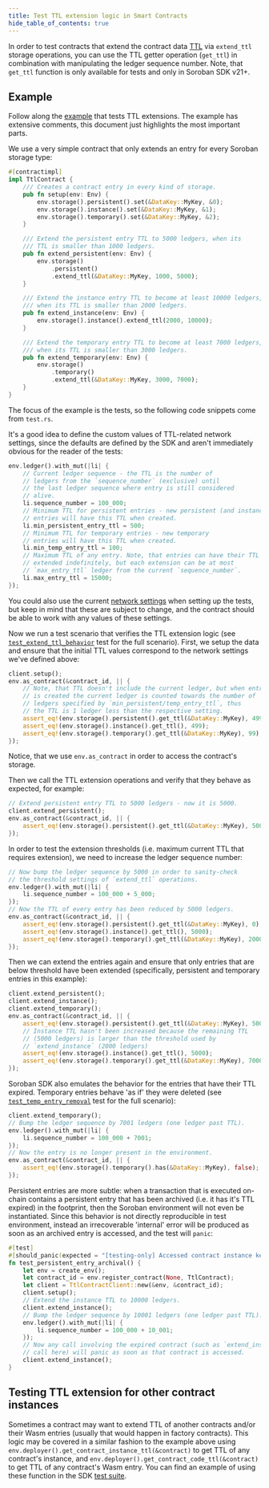 ```yaml
---
title: Test TTL extension logic in Smart Contracts
hide_table_of_contents: true
---
```


In order to test contracts that extend the contract data [TTL](../../../learn/smart-contract-internals/state-archival.mdx#ttl) via `extend_ttl` storage operations, you can use the TTL getter operation (`get_ttl`) in combination with manipulating the ledger sequence number. Note, that `get_ttl` function is only available for tests and only in Soroban SDK v21+.

## Example

Follow along the [example](https://github.com/stellar/soroban-examples/blob/main/ttl/src/lib.rs) that tests TTL extensions. The example has extensive comments, this document just highlights the most important parts.

We use a very simple contract that only extends an entry for every Soroban storage type:

```rust
#[contractimpl]
impl TtlContract {
    /// Creates a contract entry in every kind of storage.
    pub fn setup(env: Env) {
        env.storage().persistent().set(&DataKey::MyKey, &0);
        env.storage().instance().set(&DataKey::MyKey, &1);
        env.storage().temporary().set(&DataKey::MyKey, &2);
    }

    /// Extend the persistent entry TTL to 5000 ledgers, when its
    /// TTL is smaller than 1000 ledgers.
    pub fn extend_persistent(env: Env) {
        env.storage()
            .persistent()
            .extend_ttl(&DataKey::MyKey, 1000, 5000);
    }

    /// Extend the instance entry TTL to become at least 10000 ledgers,
    /// when its TTL is smaller than 2000 ledgers.
    pub fn extend_instance(env: Env) {
        env.storage().instance().extend_ttl(2000, 10000);
    }

    /// Extend the temporary entry TTL to become at least 7000 ledgers,
    /// when its TTL is smaller than 3000 ledgers.
    pub fn extend_temporary(env: Env) {
        env.storage()
            .temporary()
            .extend_ttl(&DataKey::MyKey, 3000, 7000);
    }
}
```

The focus of the example is the tests, so the following code snippets come from `test.rs`.

It's a good idea to define the custom values of TTL-related network settings, since the defaults are defined by the SDK and aren't immediately obvious for the reader of the tests:

```rust
env.ledger().with_mut(|li| {
    // Current ledger sequence - the TTL is the number of
    // ledgers from the `sequence_number` (exclusive) until
    // the last ledger sequence where entry is still considered
    // alive.
    li.sequence_number = 100_000;
    // Minimum TTL for persistent entries - new persistent (and instance)
    // entries will have this TTL when created.
    li.min_persistent_entry_ttl = 500;
    // Minimum TTL for temporary entries - new temporary
    // entries will have this TTL when created.
    li.min_temp_entry_ttl = 100;
    // Maximum TTL of any entry. Note, that entries can have their TTL
    // extended indefinitely, but each extension can be at most
    // `max_entry_ttl` ledger from the current `sequence_number`.
    li.max_entry_ttl = 15000;
});
```

You could also use the current [network settings](../../../reference/resource-limits-fees.mdx#resource-fees) when setting up the tests, but keep in mind that these are subject to change, and the contract should be able to work with any values of these settings.

Now we run a test scenario that verifies the TTL extension logic (see [`test_extend_ttl_behavior`](https://github.com/stellar/soroban-examples/blob/f595fb5df06058ec0b9b829e9e4d0fe0513e0aa8/ttl/src/test.rs#L38) test for the full scenario). First, we setup the data and ensure that the initial TTL values correspond to the network settings we've defined above:

```rust
client.setup();
env.as_contract(&contract_id, || {
    // Note, that TTL doesn't include the current ledger, but when entry
    // is created the current ledger is counted towards the number of
    // ledgers specified by `min_persistent/temp_entry_ttl`, thus
    // the TTL is 1 ledger less than the respective setting.
    assert_eq!(env.storage().persistent().get_ttl(&DataKey::MyKey), 499);
    assert_eq!(env.storage().instance().get_ttl(), 499);
    assert_eq!(env.storage().temporary().get_ttl(&DataKey::MyKey), 99);
});
```

Notice, that we use `env.as_contract` in order to access the contract's storage.

Then we call the TTL extension operations and verify that they behave as expected, for example:

```rust
// Extend persistent entry TTL to 5000 ledgers - now it is 5000.
client.extend_persistent();
env.as_contract(&contract_id, || {
    assert_eq!(env.storage().persistent().get_ttl(&DataKey::MyKey), 5000);
});
```

In order to test the extension thresholds (i.e. maximum current TTL that requires extension), we need to increase the ledger sequence number:

```rust
// Now bump the ledger sequence by 5000 in order to sanity-check
// the threshold settings of `extend_ttl` operations.
env.ledger().with_mut(|li| {
    li.sequence_number = 100_000 + 5_000;
});
// Now the TTL of every entry has been reduced by 5000 ledgers.
env.as_contract(&contract_id, || {
    assert_eq!(env.storage().persistent().get_ttl(&DataKey::MyKey), 0);
    assert_eq!(env.storage().instance().get_ttl(), 5000);
    assert_eq!(env.storage().temporary().get_ttl(&DataKey::MyKey), 2000);
});
```

Then we can extend the entries again and ensure that only entries that are below threshold have been extended (specifically, persistent and temporary entries in this example):

```rust
client.extend_persistent();
client.extend_instance();
client.extend_temporary();
env.as_contract(&contract_id, || {
    assert_eq!(env.storage().persistent().get_ttl(&DataKey::MyKey), 5000);
    // Instance TTL hasn't been increased because the remaining TTL
    // (5000 ledgers) is larger than the threshold used by
    // `extend_instance` (2000 ledgers)
    assert_eq!(env.storage().instance().get_ttl(), 5000);
    assert_eq!(env.storage().temporary().get_ttl(&DataKey::MyKey), 7000);
});
```

Soroban SDK also emulates the behavior for the entries that have their TTL expired. Temporary entries behave 'as if' they were deleted (see [`test_temp_entry_removal`](https://github.com/stellar/soroban-examples/blob/f595fb5df06058ec0b9b829e9e4d0fe0513e0aa8/ttl/src/test.rs#L112) test for the full scenario):

```rust
client.extend_temporary();
// Bump the ledger sequence by 7001 ledgers (one ledger past TTL).
env.ledger().with_mut(|li| {
    li.sequence_number = 100_000 + 7001;
});
// Now the entry is no longer present in the environment.
env.as_contract(&contract_id, || {
    assert_eq!(env.storage().temporary().has(&DataKey::MyKey), false);
});
```

Persistent entries are more subtle: when a transaction that is executed on-chain contains a persistent entry that has been archived (i.e. it has it's TTL expired) in the footprint, then the Soroban environment will not even be instantiated. Since this behavior is not directly reproducible in test environment, instead an irrecoverable 'internal' error will be produced as soon as an archived entry is accessed, and the test will `panic`:

```rust
#[test]
#[should_panic(expected = "[testing-only] Accessed contract instance key that has been archived.")]
fn test_persistent_entry_archival() {
    let env = create_env();
    let contract_id = env.register_contract(None, TtlContract);
    let client = TtlContractClient::new(&env, &contract_id);
    client.setup();
    // Extend the instance TTL to 10000 ledgers.
    client.extend_instance();
    // Bump the ledger sequence by 10001 ledgers (one ledger past TTL).
    env.ledger().with_mut(|li| {
        li.sequence_number = 100_000 + 10_001;
    });
    // Now any call involving the expired contract (such as `extend_instance`
    // call here) will panic as soon as that contract is accessed.
    client.extend_instance();
}
```

## Testing TTL extension for other contract instances

Sometimes a contract may want to extend TTL of another contracts and/or their Wasm entries (usually that would happen in factory contracts). This logic may be covered in a similar fashion to the example above using `env.deployer().get_contract_instance_ttl(&contract)` to get TTL of any contract's instance, and `env.deployer().get_contract_code_ttl(&contract)` to get TTL of any contract's Wasm entry. You can find an example of using these function in the SDK [test suite](https://github.com/stellar/rs-soroban-sdk/blob/ff05c3d4cbed97db50142372e9d7a4fa4a8d1d5d/soroban-sdk/src/tests/storage_testutils.rs#L76).
